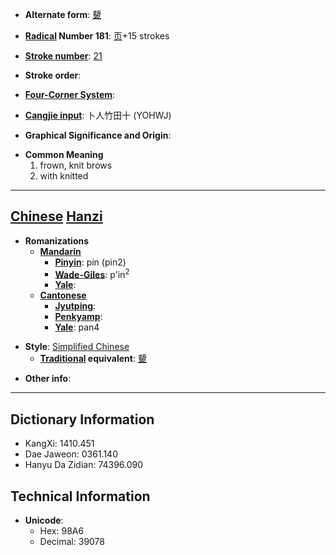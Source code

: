 * '''Alternate form''': [[顰]]

* '''[[Wiktionary:Chinese radical index| Radical]] Number 181''': [[Wiktionary:Chinese radical index 页|页]]+15 strokes

* '''[[Wiktionary:Chinese total strokes index|Stroke number]]''': [[Wiktionary:Chinese total strokes index 21|21]]

* '''Stroke order''': 

* '''[[Wiktionary:Chinese four corner index|Four-Corner System]]''': 

* '''[[Wiktionary:Chinese Cangjie index|Cangjie input]]''': 卜人竹田十 (YOHWJ)

* '''Graphical Significance and Origin''': 

* '''Common Meaning'''
*#frown, knit brows
*# with knitted


----

== [[Chinese]] [[Hanzi]] ==

* '''Romanizations'''
** '''[[Mandarin]]'''
*** '''[[Pinyin]]''': pín (pin2)
*** '''[[Wade-Giles]]''': p'in<sup>2</sup>
*** '''[[Yale]]''': 
** '''[[Cantonese]]'''
*** '''[[Jyutping]]''':
*** '''[[Penkyamp]]''': 
*** '''[[Yale]]''': pan4

* '''Style''': [[Simplified Chinese]] 
** '''[[Traditional Chinese|Traditional]] equivalent''': [[顰]]

* '''Other info''': 

----

== Dictionary Information ==

* KangXi: 1410.451
* Dae Jaweon: 0361.140
* Hanyu Da Zidian: 74396.090

== Technical Information ==

* '''Unicode''':
** Hex: 98A6
** Decimal: 39078